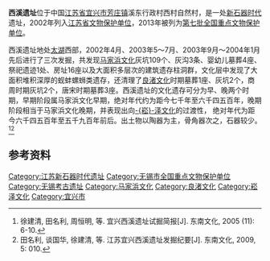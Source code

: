 {{coord|31|26|4|N|119|35|8|E|scale:10000|display=title}}
{{noteTA
|1 = zh:崧; zh-cn:崧; zh-tw:崧;
}}
{{文物保护单位
| 级别 = 全国
| 名称 = 西溪遗址
| 图片 = 
| 所在 = [[江苏省|江苏省]][[宜兴市|宜兴市]]
| 分类 = 古遗址
| 时代 = 新石器时代
| 编号 = 7-0144-1-144
| 登录 = 2013年3月5日
}}
'''西溪遗址'''位于中国[[江苏省|江苏省]][[宜兴市|宜兴市]][[芳庄镇|芳庄镇]]溪东行政村西村自然村，是一处[[新石器时代|新石器时代]]遗址，2002年列入[[江苏省文物保护单位|江苏省文物保护单位]]，2013年被列为[[第七批全国重点文物保护单位|第七批全国重点文物保护单位]]。

西溪遗址地处[[太湖|太湖]]西部，2002年4月、2003年5～7月、2003年9月～2004年1月先后进行了三次发掘，共发现[[马家浜文化|马家浜文化]]灰坑109个、灰沟3条、婴幼儿墓葬4座、祭祀遗迹1处、房址16座以及大面积多层次的建筑遗存柱洞群，文化层中发现了大面积堆积深厚的蚬蚌螺蛳类遗存，还清理了[[良渚文化|良渚文化]]时期墓葬1座、灰坑2个，商周时期灰坑2个，唐宋时期墓葬3座。西溪遗址的文化遗存可分为早、晚两个时期，早期阶段属马家浜文化早期，绝对年代约为距今七千年至六千四五百年，晚期阶段相当于马家浜文化晚期，并表现出向[[崧澤文化|-{崧}-泽文化]]的过渡性， 绝对年代为距今六千四五百年至五千九百年前后。出土物以陶器为主，骨角器次之，石器较少。<ref>徐建清, 田名利, 周恒明, 等. 宜兴西溪遗址试掘简报[J]. 东南文化, 2005 (11): 6-10.</ref><ref>田名利, 谈国华, 徐建清, 等. 江苏宜兴西溪遗址发掘纪要[J]. 东南文化, 2009, 5: 010.</ref>

== 参考资料 ==
{{reflist}}

{{江苏全国重点文物保护单位|nocat}}

{{DEFAULTSORT:X}}
[[Category:江苏新石器时代遗址|Category:江苏新石器时代遗址]]
[[Category:无锡市全国重点文物保护单位|Category:无锡市全国重点文物保护单位]]
[[Category:无锡考古遗址|Category:无锡考古遗址]]
[[Category:马家浜文化|Category:马家浜文化]]
[[Category:良渚文化|Category:良渚文化]]
[[Category:崧泽文化|Category:崧泽文化]]
[[Category:宜兴市|Category:宜兴市]]